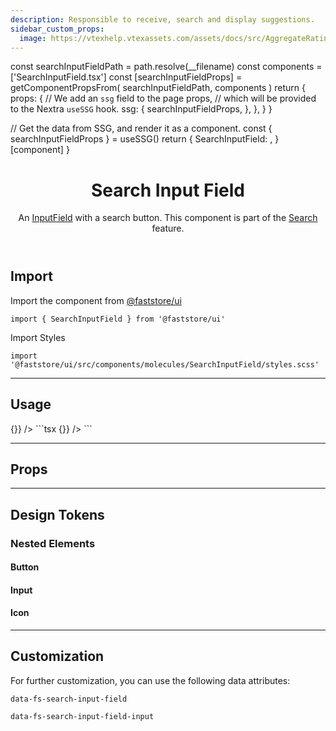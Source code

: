 ```yaml
---
description: Responsible to receive, search and display suggestions.
sidebar_custom_props:
  image: https://vtexhelp.vtexassets.com/assets/docs/src/AggregateRating___a8300916874f5a11de7633b7cabc12e9.png
---
```




  const searchInputFieldPath = path.resolve(__filename)
  const components = ['SearchInputField.tsx']
  const [searchInputFieldProps] = getComponentPropsFrom(
    searchInputFieldPath,
    components
  )
  return {
    props: {
      // We add an `ssg` field to the page props,
      // which will be provided to the Nextra `useSSG` hook.
      ssg: {
        searchInputFieldProps,
      },
    },
  }
}

  // Get the data from SSG, and render it as a component.
  const { searchInputFieldProps } = useSSG()
  return {
    SearchInputField: <PropsSection propsList={searchInputFieldProps} />,
  }[component]
}

<header>

# Search Input Field

An [InputField](/components/molecules/input-field) with a search button. This component is part of the [Search](/components/search) feature.

</header>

## Import

Import the component from [@faststore/ui](/../components)

```tsx
import { SearchInputField } from '@faststore/ui'
```

Import Styles

```tsx
import '@faststore/ui/src/components/molecules/SearchInputField/styles.scss'
```

---

## Usage

<OverviewSection>
  <SearchInputField onSubmit={() => {}} />
</OverviewSection>
```tsx
<SearchInputField onSubmit={() => {}} />
```

---

## Props

<SearchInputFieldPropsSection component="SearchInputField" />

---

## Design Tokens

<TokenTable>
  <TokenRow
    token="--fs-search-input-field-height-mobile"
    value="var(--fs-control-tap-size)"
  />
  <TokenRow
    token="--fs-search-input-field-height-desktop"
    value="var(--fs-spacing-6)"
  />
  <TokenRow
    token="--fs-search-input-field-transition-timing"
    value="var(--fs-transition-timing)"
  />
  <TokenRow token="--fs-search-input-field-transition-function" value="ease" />
</TokenTable>

### Nested Elements

#### Button

<TokenTable>
  <TokenRow
    token="--fs-search-input-field-button-width"
    value="var(--fs-spacing-7)"
  />
  <TokenRow
    token="--fs-search-input-field-button-min-height"
    value="var(--fs-search-input-height-desktop)"
  />
  <TokenRow
    token="--fs-search-input-field-button-bkg-color"
    value="transparent"
    isColor
  />
  <TokenDivider />
  <TokenRow
    token="--fs-search-input-field-button-height-mobile"
    value="var(--fs-search-input-field-button-width)"
  />
  <TokenRow
    token="--fs-search-input-field-button-height-desktop"
    value="var(--fs-search-input-field-height-desktop)"
  />
</TokenTable>

#### Input

<TokenTable>
  <TokenRow
    token="--fs-search-input-field-input-padding-right"
    value="var(--fs-search-input-field-button-width)"
  />
  <TokenRow
    token="--fs-search-input-field-input-bkg-color"
    value="var(--fs-color-body-bkg)"
    isColor
  />
</TokenTable>

#### Icon

<TokenTable>
  <TokenRow
    token="--fs-search-input-field-icon-width"
    value="var(--fs-spacing-4)"
  />
  <TokenRow
    token="--fs-search-input-field-icon-height"
    value="var(--fs-search-input-field-icon-width)"
  />
</TokenTable>

---

## Customization

For further customization, you can use the following data attributes:

`data-fs-search-input-field`

`data-fs-search-input-field-input`
